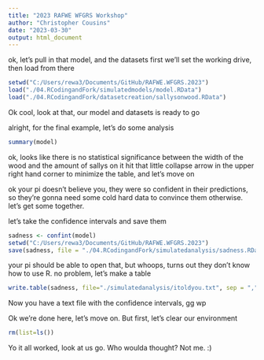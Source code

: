 ```yaml
---
title: "2023 RAFWE WFGRS Workshop"
author: "Christopher Cousins"
date: "2023-03-30"
output: html_document
---
```



ok, let's pull in that model, and the datasets
first we'll set the working drive, then load from there
```r
setwd("C:/Users/rewa3/Documents/GitHub/RAFWE.WFGRS.2023")
load("./04.RCodingandFork/simulatedmodels/model.RData")
load("./04.RCodingandFork/datasetcreation/sallysonwood.RData")
```
Ok cool, look at that, our model and datasets is ready to go

alright, for the final example, let's do some analysis
```r
summary(model)
```
ok, looks like there is no statistical significance between the width of the wood and the amount of sallys on it
hit that little collapse arrow in the upper right hand corner to minimize the table, and let's move on

ok your pi doesn't believe you, they were so confident in their predictions, so they're gonna need some cold hard data to convince them otherwise. let's get some together.

let's take the confidence intervals and save them
```r
sadness <- confint(model)
setwd("C:/Users/rewa3/Documents/GitHub/RAFWE.WFGRS.2023")
save(sadness, file = "./04.RCodingandFork/simulatedanalysis/sadness.RData")
```

your pi should be able to open that, but whoops, turns out they don't know how to use R. no problem, let's make a table
```r
write.table(sadness, file="./simulatedanalysis/itoldyou.txt", sep = ",", quote = FALSE)
```
Now you have a text file with the confidence intervals, gg wp

Ok we're done here, let's move on. But first, let's clear our environment
```r
rm(list=ls())
```

Yo it all worked, look at us go. 
Who woulda thought?
Not me. :)
